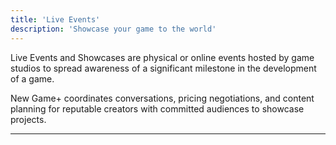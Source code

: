 ```yaml
---
title: 'Live Events'
description: 'Showcase your game to the world'
---
```


Live Events and Showcases are physical or online events hosted by game studios to spread awareness of a significant milestone in the development of a game. 

New Game+ coordinates conversations, pricing negotiations, and content planning for reputable creators with committed audiences to showcase projects.

---------------------------------------------------
<CardGroup cols={2}>
  <Card title="Book a call" icon="phone" href="https://newgame.me/contact">
  </Card>
  <Card title="See Case Studies" icon="check" href="/case-studies">
  </Card>
</CardGroup>